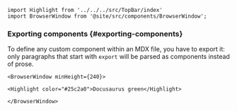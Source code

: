 
```mdx-code-block
import Highlight from '../../../src/TopBar/index'
import BrowserWindow from '@site/src/components/BrowserWindow';
```

### Exporting components {#exporting-components}

To define any custom component within an MDX file, you have to export it: only paragraphs that start with `export` will be parsed as components instead of prose.



```mdx-code-block
<BrowserWindow minHeight={240}>

<Highlight color="#25c2a0">Docusaurus green</Highlight>

</BrowserWindow>
```
